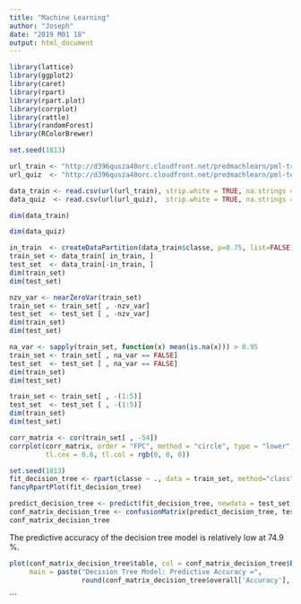 ---
title: "Machine Learning"
author: "Joseph"
date: "2019 M01 18"
output: html_document
---
```{r}
library(lattice)
library(ggplot2)
library(caret)
library(rpart)
library(rpart.plot)
library(corrplot)
library(rattle)
library(randomForest)
library(RColorBrewer)
```
```{r}
set.seed(1813)
```
```{r}
url_train <- "http://d396qusza40orc.cloudfront.net/predmachlearn/pml-training.csv"
url_quiz  <- "http://d396qusza40orc.cloudfront.net/predmachlearn/pml-testing.csv"
```
```{r}
data_train <- read.csv(url(url_train), strip.white = TRUE, na.strings = c("NA",""))
data_quiz  <- read.csv(url(url_quiz),  strip.white = TRUE, na.strings = c("NA",""))
```



```{r}
dim(data_train)
```

```{r}
dim(data_quiz)
```


```{r}
in_train  <- createDataPartition(data_train$classe, p=0.75, list=FALSE)
train_set <- data_train[ in_train, ]
test_set  <- data_train[-in_train, ]
dim(train_set)
dim(test_set)
```

```{r}
nzv_var <- nearZeroVar(train_set)
train_set <- train_set[ , -nzv_var]
test_set  <- test_set [ , -nzv_var]
dim(train_set)
dim(test_set)
```

```{r}
na_var <- sapply(train_set, function(x) mean(is.na(x))) > 0.95
train_set <- train_set[ , na_var == FALSE]
test_set  <- test_set [ , na_var == FALSE]
dim(train_set)
dim(test_set)
```

```{r}
train_set <- train_set[ , -(1:5)]
test_set  <- test_set [ , -(1:5)]
dim(train_set)
dim(test_set)
```

```{r}
corr_matrix <- cor(train_set[ , -54])
corrplot(corr_matrix, order = "FPC", method = "circle", type = "lower",
         tl.cex = 0.6, tl.col = rgb(0, 0, 0))
```

```{r}
set.seed(1813)
fit_decision_tree <- rpart(classe ~ ., data = train_set, method="class")
fancyRpartPlot(fit_decision_tree)
```

```{r}
predict_decision_tree <- predict(fit_decision_tree, newdata = test_set, type="class")
conf_matrix_decision_tree <- confusionMatrix(predict_decision_tree, test_set$classe)
conf_matrix_decision_tree
```
The predictive accuracy of the decision tree model is relatively low at 74.9 %.

```{r}
plot(conf_matrix_decision_tree$table, col = conf_matrix_decision_tree$byClass, 
     main = paste("Decision Tree Model: Predictive Accuracy =",
                  round(conf_matrix_decision_tree$overall['Accuracy'], 4)))
```

```







